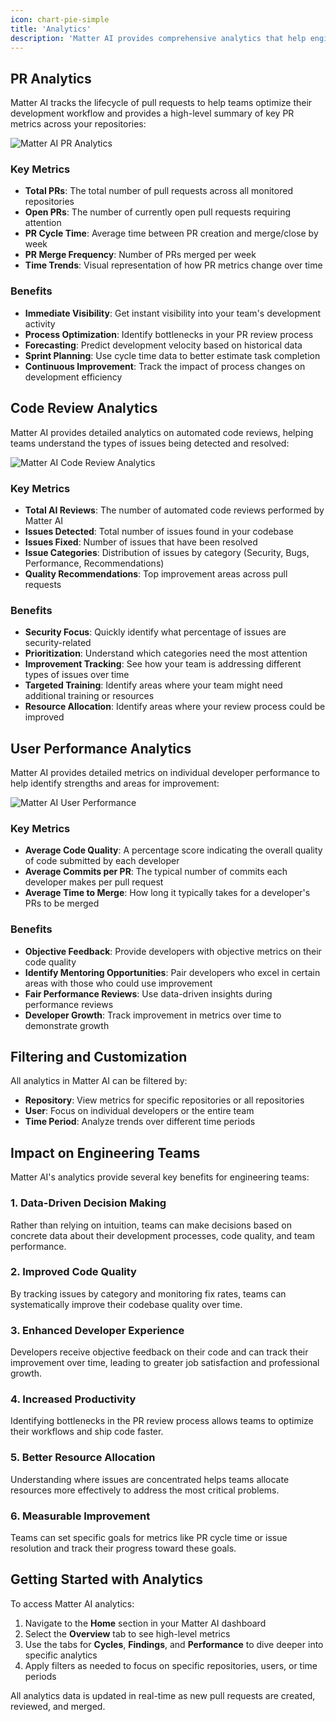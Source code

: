 ```yaml
---
icon: chart-pie-simple
title: 'Analytics'
description: 'Matter AI provides comprehensive analytics that help engineering teams gain insights into their development processes, code quality, and team performance. These analytics are designed to improve productivity, code quality, and overall engineering efficiency.'
---
```


## PR Analytics

Matter AI tracks the lifecycle of pull requests to help teams optimize their development workflow and provides a high-level summary of key PR metrics across your repositories:

<Frame>
<img
  className="block"
  src="/images/features/analytics-pr.png"
  alt="Matter AI PR Analytics"
/>
</Frame>

### Key Metrics

- **Total PRs**: The total number of pull requests across all monitored repositories
- **Open PRs**: The number of currently open pull requests requiring attention
- **PR Cycle Time**: Average time between PR creation and merge/close by week
- **PR Merge Frequency**: Number of PRs merged per week
- **Time Trends**: Visual representation of how PR metrics change over time

### Benefits

- **Immediate Visibility**: Get instant visibility into your team's development activity
- **Process Optimization**: Identify bottlenecks in your PR review process
- **Forecasting**: Predict development velocity based on historical data
- **Sprint Planning**: Use cycle time data to better estimate task completion
- **Continuous Improvement**: Track the impact of process changes on development efficiency

## Code Review Analytics

Matter AI provides detailed analytics on automated code reviews, helping teams understand the types of issues being detected and resolved:

<Frame>
<img
  className="block"
  src="/images/features/analytics-code-reviews.png"
  alt="Matter AI Code Review Analytics"
/>
</Frame>

### Key Metrics

- **Total AI Reviews**: The number of automated code reviews performed by Matter AI
- **Issues Detected**: Total number of issues found in your codebase
- **Issues Fixed**: Number of issues that have been resolved
- **Issue Categories**: Distribution of issues by category (Security, Bugs, Performance, Recommendations)
- **Quality Recommendations**: Top improvement areas across pull requests

### Benefits

- **Security Focus**: Quickly identify what percentage of issues are security-related
- **Prioritization**: Understand which categories need the most attention
- **Improvement Tracking**: See how your team is addressing different types of issues over time
- **Targeted Training**: Identify areas where your team might need additional training or resources
- **Resource Allocation**: Identify areas where your review process could be improved

## User Performance Analytics

Matter AI provides detailed metrics on individual developer performance to help identify strengths and areas for improvement:

<Frame>
<img
  className="block"
  src="/images/features/analytics-user-performance.png"
  alt="Matter AI User Performance"
/>
</Frame>

### Key Metrics

- **Average Code Quality**: A percentage score indicating the overall quality of code submitted by each developer
- **Average Commits per PR**: The typical number of commits each developer makes per pull request
- **Average Time to Merge**: How long it typically takes for a developer's PRs to be merged

### Benefits

- **Objective Feedback**: Provide developers with objective metrics on their code quality
- **Identify Mentoring Opportunities**: Pair developers who excel in certain areas with those who could use improvement
- **Fair Performance Reviews**: Use data-driven insights during performance reviews
- **Developer Growth**: Track improvement in metrics over time to demonstrate growth



## Filtering and Customization

All analytics in Matter AI can be filtered by:

- **Repository**: View metrics for specific repositories or all repositories
- **User**: Focus on individual developers or the entire team
- **Time Period**: Analyze trends over different time periods

## Impact on Engineering Teams

Matter AI's analytics provide several key benefits for engineering teams:

### 1. Data-Driven Decision Making

Rather than relying on intuition, teams can make decisions based on concrete data about their development processes, code quality, and team performance.

### 2. Improved Code Quality

By tracking issues by category and monitoring fix rates, teams can systematically improve their codebase quality over time.

### 3. Enhanced Developer Experience

Developers receive objective feedback on their code and can track their improvement over time, leading to greater job satisfaction and professional growth.

### 4. Increased Productivity

Identifying bottlenecks in the PR review process allows teams to optimize their workflows and ship code faster.

### 5. Better Resource Allocation

Understanding where issues are concentrated helps teams allocate resources more effectively to address the most critical problems.

### 6. Measurable Improvement

Teams can set specific goals for metrics like PR cycle time or issue resolution and track their progress toward these goals.

## Getting Started with Analytics

To access Matter AI analytics:

1. Navigate to the **Home** section in your Matter AI dashboard
2. Select the **Overview** tab to see high-level metrics
3. Use the tabs for **Cycles**, **Findings**, and **Performance** to dive deeper into specific analytics
4. Apply filters as needed to focus on specific repositories, users, or time periods

<Note>
All analytics data is updated in real-time as new pull requests are created, reviewed, and merged.
</Note>
